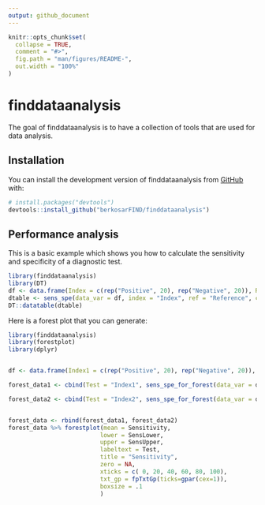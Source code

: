```yaml
---
output: github_document
---
```


<!-- README.md is generated from README.Rmd. Please edit that file -->

```r
knitr::opts_chunk$set(
  collapse = TRUE,
  comment = "#>",
  fig.path = "man/figures/README-",
  out.width = "100%"
)
```

# finddataanalysis

<!-- badges: start -->
<!-- badges: end -->

The goal of finddataanalysis is to have a collection of tools that are used for data analysis.

## Installation

You can install the development version of finddataanalysis from [GitHub](https://github.com/) with:

``` r
# install.packages("devtools")
devtools::install_github("berkosarFIND/finddataanalysis")
```


## Performance analysis

This is a basic example which shows you how to calculate the sensitivity and specificity of a diagnostic test.

```r
library(finddataanalysis)
library(DT)
df <- data.frame(Index = c(rep("Positive", 20), rep("Negative", 20)), Reference = c(rep("Positive", 10), rep("Negative", 30)))
dtable <- sens_spe(data_var = df, index = "Index", ref = "Reference", conf.level = 0.95)
DT::datatable(dtable)
```

Here is a forest plot that you can generate:


```r
library(finddataanalysis)
library(forestplot)
library(dplyr)


df <- data.frame(Index1 = c(rep("Positive", 20), rep("Negative", 20)), Index2 = c(rep("Positive", 15), rep("Negative", 25)),Reference = c(rep("Positive", 30), rep("Negative", 10)))

forest_data1 <- cbind(Test = "Index1", sens_spe_for_forest(data_var = df, index = "Index1", ref = "Reference", conf.level = 0.95))

forest_data2 <- cbind(Test = "Index2", sens_spe_for_forest(data_var = df, index = "Index2", ref = "Reference", conf.level = 0.95))


forest_data <- rbind(forest_data1, forest_data2)
forest_data %>% forestplot(mean = Sensitivity, 
                          lower = SensLower, 
                          upper = SensUpper, 
                          labeltext = Test,
                          title = "Sensitivity",
                          zero = NA,
                          xticks = c( 0, 20, 40, 60, 80, 100),
                          txt_gp = fpTxtGp(ticks=gpar(cex=1)),
                          boxsize = .1
                          )

```
